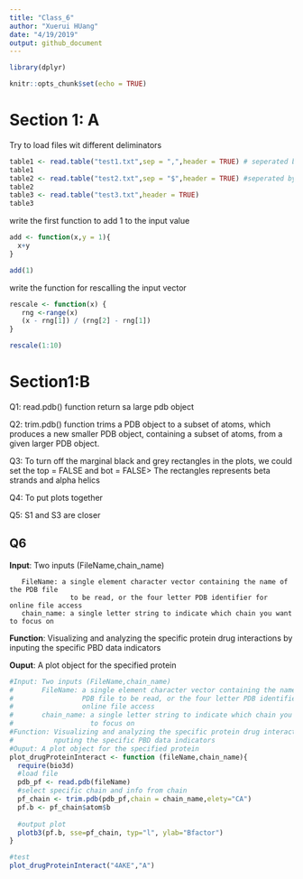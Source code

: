 ```yaml
---
title: "Class_6"
author: "Xuerui HUang"
date: "4/19/2019"
output: github_document
---
```

```r
library(dplyr)
```

```r
knitr::opts_chunk$set(echo = TRUE)
```


# Section 1: A

Try to load files wit different deliminators
```r
table1 <- read.table("test1.txt",sep = ",",header = TRUE) # seperated by ,
table1
table2 <- read.table("test2.txt",sep = "$",header = TRUE) #seperated by $
table2
table3 <- read.table("test3.txt",header = TRUE)
table3
```

write the first function to add 1 to the input value
```r
add <- function(x,y = 1){
  x+y
}

add(1)
```

write the function for rescalling the input vector
```r
rescale <- function(x) {
   rng <-range(x)
   (x - rng[1]) / (rng[2] - rng[1])
}

rescale(1:10)
```

# Section1:B
Q1: read.pdb() function return sa large pdb object

Q2: trim.pdb() function trims a PDB object to a subset of atoms, which produces a new smaller PDB object, containing a subset of atoms, from a given larger PDB object.

Q3: To turn off the marginal black and grey rectangles in the plots, we could set the top = FALSE and bot = FALSE> The rectangles represents beta strands and alpha helics 

Q4: To put plots together

Q5: S1 and S3 are closer

## Q6
**Input**: Two inputs (FileName,chain_name)

       FileName: a single element character vector containing the name of the PDB file 
                   to be read, or the four letter PDB identifier for online file access
       chain_name: a single letter string to indicate which chain you want to focus on
**Function**: Visualizing and analyzing the specific protein drug interactions by inputing the specific PBD data indicators

**Ouput**: A plot object for the specified protein
```r
#Input: Two inputs (FileName,chain_name)
#       FileName: a single element character vector containing the name of the 
#                 PDB file to be read, or the four letter PDB identifier for 
#                 online file access
#       chain_name: a single letter string to indicate which chain you want 
#                   to focus on
#Function: Visualizing and analyzing the specific protein drug interactions by i
#          nputing the specific PBD data indicators
#Ouput: A plot object for the specified protein
plot_drugProteinInteract <- function (fileName,chain_name){
  require(bio3d)
  #load file
  pdb_pf <- read.pdb(fileName)
  #select specific chain and info from chain
  pf_chain <- trim.pdb(pdb_pf,chain = chain_name,elety="CA")
  pf.b <- pf_chain$atom$b
  
  #output plot
  plotb3(pf.b, sse=pf_chain, typ="l", ylab="Bfactor")
}

#test
plot_drugProteinInteract("4AKE","A")
```



